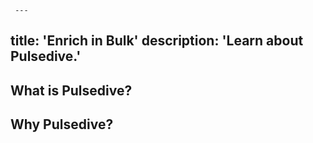      ---
title: 'Enrich in Bulk'
description: 'Learn about Pulsedive.'
---          
              
## What is Pulsedive?

## Why Pulsedive?
